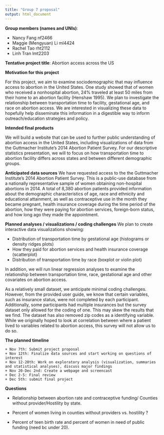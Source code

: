 ```yaml
---
title: "Group 7 proposal"
output: html_document
---
```



**Group members (names and UNIs)**:  

*   Nancy Fang nf2466  
*   Maggie (Mengyuan) Li ml4424  
*   Rachel Tao rht2112  
*   Linh Tran lmt2203  


**Tentative project title**: Abortion access across the US

**Motivation for this project** 

For this project, we aim to examine sociodemographic that may influence access to abortion in the United States. One study showed that of women who received a nonhospital abortion, 24% traveled at least 50 miles from their home to an abortion facility (Henshaw 1995). We plan to investigate the relationship between transportation time to facility, gestational age, and race on abortion access. We are interested in visualizing these data to hopefully help disseminate this information in a digestible way to inform outreach/education strategies and policy. 

**Intended final products** 

We will build a website that can be used to further public understanding of abortion access in the United States, including visualizations of data from the Guttmacher Institute's 2014 Abortion Patient Survey. For our descriptive statistics presentation, we will to focus on how transportation time to abortion facility differs across states and between different demographic groups. 

**Anticipated data sources** 
We have requested access to the the Guttmacher Institute's 2014 Abortion Patient Survey. This is a public-use database from a nationally representative sample of women obtaining non-hospital abortions in 2014. A total of 8,380 abortion patients provided information about the demographic characteristics of age, race and ethnicity and educational attainment, as well as contraceptive use in the month they became pregnant, health insurance coverage during the time period of the abortion, how they were paying for abortion services, foreign-born status, and how long ago they made the appointment.

**Planned analyses / visualizations / coding challenges** 
We plan to create interactive data visualizations showing:

*   Distribution of transportation time by gestational age (histograms or density ridges plots)
*   How they paid for abortion services and health insurance coverage (scatterplot)
*   Distribution of transportation time by race (boxplot or violin plot)

In addition, we will run linear regression analyses to examine the relationship between transportation time, race, gestational age and other covariates on abortion access.

As a relatively small dataset, we anticipate minimal coding challenges. However, from the provided user guide, we know that certain variables, such as insurance status, were not completed by each participant. Additionally, some participants had multiple insurances but the survey dataset only allowed for the coding of one. This may skew the results that we find. The dataset has also removed zip codes as a identifying variable. While we originally hoped to look at correlation between where a patient lived to variables related to abortion access, this survey will not allow us to do so.

**The planned timeline** 

    + Nov 7th: Submit project proposal
    + Nov 12th: Finalize data sources and start working on questions of interest
    + Nov 12-20th: Work on exploratory analysis (visualization, summaries and statistical analyses), discuss major findings
    + Nov 20-Dec 2nd: Create a webpage and screencast
    + Dec 2-5: Final review 
    + Dec 5th: submit final project
    
**Questions**

*  Relationship between abortion rate and contraceptive funding/ Counties without provider/Hostility by state.

*  Percent of women living in counties without providers vs. hostility ?

*  Percent of teen birth rate and percent of women in need of public funding (need bc under 20).

